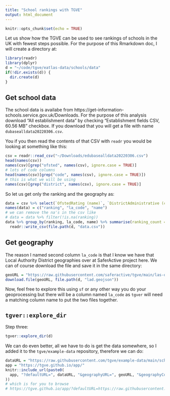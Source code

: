 ```yaml
---
title: "School rankings with TGVE"
output: html_document
---
```


```r
knitr::opts_chunk$set(echo = TRUE)
```

Let us show how the TGVE can be used to see rankings of schools in the UK with fewest steps possible. For the purpose of this Rmarkdown doc, I will create a directory at:

```r
library(readr)
library(dplyr)
d = "~/code/tgve/eatlas-data/schools/data"
if(!dir.exists(d)) {
  dir.create(d)
}
```


## Get school data
The school data is availabe from https://get-information-schools.service.gov.uk/Downloads. For the purpose of this analysis download "All establishment data" by checking "Establishment fields CSV, 60.56 MB" checkbox. If you download that you will get a file with name `dubasealldata20220306.csv`.

You if you then read the contents of that CSV with `readr` you would be looking at something like this:

```r
csv = readr::read_csv("~/Downloads/edubasealldata20220306.csv")
head(names(csv))
names(csv)[grep("ofsted", names(csv), ignore.case = TRUE)]
# lots of code columns
head(names(csv)[grep("code", names(csv), ignore.case = TRUE)])
# this is what we will be using
names(csv)[grep("district", names(csv), ignore.case = TRUE)]

```
So let us get only the ranking and the geography as:

```r
data = csv %>% select(`OfstedRating (name)`, `DistrictAdministrative (code)`, `DistrictAdministrative (name)`)
names(data) = c("ranking", "la_code", "name")
# we can remove the na's in the csv like
# data = data %>% filter(!is.na(ranking))
data %>% group_by(ranking, la_code, name) %>% summarise(ranking_count = n()) %>% 
  readr::write_csv(file.path(d, "data.csv"))
```

## Get geography
The reason I named second column `la_code` is that I know we have that Local Authority District geographies over at SaferActive project here. We can of course download the file and save it in the same directory:

```r
geoURL = "https://raw.githubusercontent.com/saferactive/tgve/main/las-only-code.geojson"
download.file(geoURL, file.path(d, "lad.geojson"))
```

Now, feel free to explore this using `sf` or any other way you do your geoprocessing but there will be a column named `la_code` as `tgver` will need a matching column name to put the two files together.

## `tgver::explore_dir`

Step three:
```r
tgver::explore_dir(d)
```

We can do even better, all we have to do is get the data somewhere, so I added it to the `tgve/example-data` repository, therefore we can do:

```r
dataURL = "https://raw.githubusercontent.com/tgve/example-data/main/schools/data.csv"
app = "https://tgve.github.io/app/"
knitr::include_url(paste0(
  app, "?defaultURL=", dataURL, "&geographyURL=", geoURL, "&geographyColumn=la_code"
))
# which is for you to browse
# https://tgve.github.io/app/?defaultURL=https://raw.githubusercontent.com/tgve/example-data/main/schools/data.csv&geographyURL=https://raw.githubusercontent.com/saferactive/tgve/main/las-only-code.geojson&geographyColumn=la_code
```


